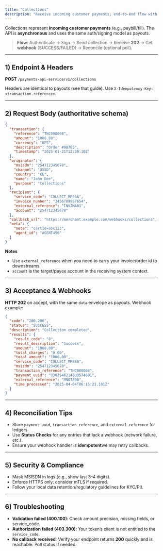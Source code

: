 ```yaml
---
title: "Collections"
description: "Receive incoming customer payments; end‑to‑end flow with signing, acceptance, webhooks, and reconciliation."
---
```


Collections represent **incoming customer payments** (e.g., paybill/till). The API is **asynchronous** and uses the same auth/signing model as payouts.

> **Flow**: Authenticate → Sign → Send collection → Receive **202** → Get **webhook** (SUCCESS/FAILED) → Reconcile (optional poll).

---

## 1) Endpoint & Headers

**POST** `/payments-api-service/v1/collections`

Headers are identical to payouts (see that guide). Use `X-Idempotency-Key: <transaction.reference>`.

---

## 2) Request Body (authoritative schema)

```json
{
  "transaction": {
    "reference": "TNC000008",
    "amount": "1000.00",
    "currency": "KES",
    "description": "Order #98765",
    "timestamp": "2025-01-21T12:30:10Z"
  },
  "originator": {
    "msisdn": "254712345678",
    "channel": "USSD",
    "country": "KE",
    "name": "John Doe",
    "purpose": "Collections"
  },
  "recipient": {
    "service_code": "COLLECT_MPESA",
    "invoice_number": "3456789987654",
    "external_reference": "INVJMA01",
    "account": "254712345678"
  },
  "callback_url": "https://merchant.example.com/webhooks/collections",
  "meta": {
    "note": "cartId=abc123",
    "agent_id": "AGENT456"
  }
}
```

**Notes**
- Use `external_reference` when you need to carry your invoice/order id to downstreams.
- `account` is the target/payee account in the receiving system context.

---

## 3) Acceptance & Webhooks

**HTTP 202** on accept, with the same `data` envelope as payouts. Webhook example:

```json
{
  "code": "200.200",
  "status": "SUCCESS",
  "description": "Collection completed",
  "results": {
    "result_code": "0",
    "result_description": "Success",
    "amount": "1000.00",
    "total_charges": "0.00",
    "total_amount": "1000.00",
    "service_code": "COLLECT_MPESA",
    "msisdn": "254712345678",
    "transaction_reference": "TNC000008",
    "payment_uuid": "8363546214883574601",
    "external_reference": "MNO7890",
    "time_processed": "2025-04-04T06:16:21.101Z"
  }
}
```

---

## 4) Reconciliation Tips

- Store `payment_uuid`, `transaction_reference`, and `external_reference` for ledgers.  
- Use **Status Checks** for any entries that lack a webhook (network failure, etc.).
- Ensure your webhook handler is **idempotent**we may retry callbacks.

---

## 5) Security & Compliance

- Mask MSISDN in logs (e.g., show last 3–4 digits).  
- Enforce HTTPS only; consider mTLS if required.  
- Follow your local data retention/regulatory guidelines for KYC/PII.

---

## 6) Troubleshooting

- **Validation failed (400.100)**: Check amount precision, missing fields, or service_code.  
- **Authorization failed (403.300)**: Your token’s client is not entitled to the `service_code`.  
- **No callback received**: Verify your endpoint returns **200** quickly and is reachable. Poll status if needed.
